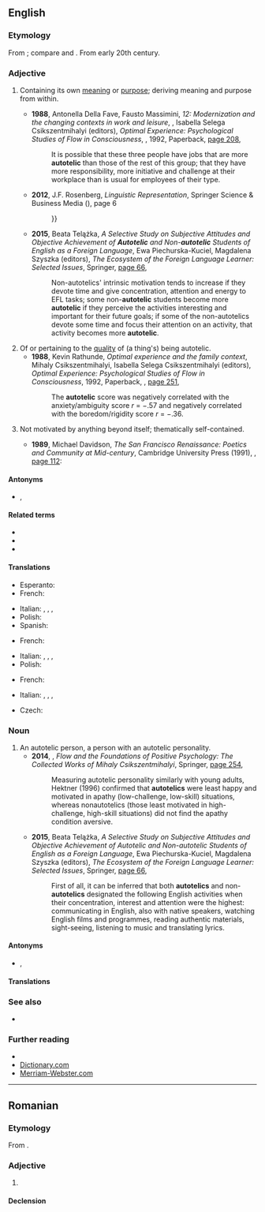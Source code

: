 ==English==
{{wikipedia}}

===Etymology===
From {{der|en|grc|-}} {{affix|grc|αὐτός|τέλος|gloss1=self|gloss2=result; end|nocat=1}}; compare {{m|en|auto-}} and {{m|en|telic}}. From early 20th century.

===Adjective===
{{en-adj}}

# {{lb|en|psychology|of an activity, process, person or personality}} Containing its own [[meaning]] or [[purpose]]; deriving meaning and purpose from within.
#* '''1988''', Antonella Della Fave, Fausto Massimini, ''12: Modernization and the changing contexts in work and leisure'', {{w|Mihaly Csikszentmihalyi}}, Isabella Selega Csikszentmihalyi (editors), ''Optimal Experience: Psychological Studies of Flow in Consciousness'', {{w|Cambridge University Press}}, 1992, Paperback, [https://books.google.com.au/books?id=lNt6bdfoyxQC&pg=PA208&dq=%22more%7Cmost+autotelic%22&hl=en&sa=X&ved=0ahUKEwiag5zM7_LjAhUSheYKHd1NBWwQ6AEILjAB#v=onepage&q=%22more%7Cmost%20autotelic%22&f=false page 208],
#*: It is possible that these three people have jobs that are more '''autotelic''' than those of the rest of this group; that they have more responsibility, more initiative and challenge at their workplace than is usual for employees of their type.
#* '''2012''', J.F. Rosenberg, ''Linguistic Representation'', Springer Science & Business Media ({{ISBN|9789401023016}}), page 6
#*: {{quote|en|Chess itself, however – the playing of the game – is most frequently engaged in, as we say, for its own sake, as an '''autotelic''' activity rather than as a teleological one. The majority of utterances of a language are teleological, aiming at informing {{...}}}}
#* '''2015''', Beata Telążka, ''A Selective Study on Subjective Attitudes and Objective Achievement of '''Autotelic''' and Non-'''autotelic''' Students of English as a Foreign Language'', Ewa Piechurska-Kuciel, Magdalena Szyszka (editors), ''The Ecosystem of the Foreign Language Learner: Selected Issues'', Springer, [https://books.google.com.au/books?id=gAYyBwAAQBAJ&pg=PA66&dq=%22more%7Cmost+autotelic%22&hl=en&sa=X&ved=0ahUKEwiag5zM7_LjAhUSheYKHd1NBWwQ6AEIMzAC#v=onepage&q=%22more%7Cmost%20autotelic%22&f=false page 66],
#*: Non-autotelics' intrinsic motivation tends to increase if they devote time and give concentration, attention and energy to EFL tasks; some non-'''autotelic''' students become more '''autotelic''' if they perceive the activities interesting and important for their future goals; if some of the non-autotelics devote some time and focus their attention on an activity, that activity becomes more '''autotelic'''.
# Of or pertaining to the [[quality]] of (a thing's) being autotelic.
#* '''1988''', Kevin Rathunde, ''Optimal experience and the family context'', Mihaly Csikszentmihalyi, Isabella Selega Csikszentmihalyi (editors), ''Optimal Experience: Psychological Studies of Flow in Consciousness'', 1992, Paperback, {{w|Cambridge University Press}}, [https://books.google.com.au/books?id=tdHLCgAAQBAJ&pg=PA351&dq=%22autotelic+score%22&hl=en&sa=X&ved=0ahUKEwjlj47JwPXjAhVo6XMBHTSWAqkQ6AEIKDAA#v=onepage&q=%22autotelic%20score%22&f=false page 251],
#*: The '''autotelic''' score was negatively correlated with the anxiety/ambiguity score ''r'' = −.57 and negatively correlated with the boredom/rigidity score ''r'' = −.36.
# {{lb|en|arts|of a work of art or literature}} Not motivated by anything beyond itself; thematically self-contained.
#* '''1989''', Michael Davidson, ''The San Francisco Renaissance: Poetics and Community at Mid-century'', Cambridge University Press (1991), {{ISBN|978-0-521-42304-5}}, [http://books.google.com/books?id=e_q1WZR8eHIC&pg=PA112&dq=autotelic page 112]:
#*: {{quote|en|“Running Water Music II” represents a contemporary version of the '''autotelic''' poem, freer than its modernist predecessors to assert connections, celebrate openly, declare connections between self and world, but bound by semantic and imagistic frames that derive from a single source.}}

====Antonyms====
* {{sense|containing its own meaning or purpose}} {{l|en|non-autotelic}}, {{l|en|nonautotelic}}

====Related terms====
* {{l|en|autotelism}}
* {{l|en|heterotelic}}
* {{l|en|telic}}

====Translations====
{{trans-top|containing its own meaning or purpose}}
* Esperanto: {{t|eo|aŭtotela}}
* French: {{t+|fr|autotélique}}
{{trans-mid}}
* Italian: {{t+|it|autotelico|m}}, {{t+|it|autotelici|m-p}}, {{t+|it|autotelica|f}}, {{t+|it|autoteliche|f-p}}
* Polish: {{t+|pl|autoteliczny}}
* Spanish: {{t|es|autotélico|m}}
{{trans-bottom}}

{{trans-top|deriving meaning and purpose from within}}
* French: {{t+|fr|autotélique}}
{{trans-mid}}
* Italian: {{t+|it|autotelico|m}}, {{t+|it|autotelici|m-p}}, {{t+|it|autotelica|f}}, {{t+|it|autoteliche|f-p}}
* Polish: {{t+|pl|autoteliczny}}
{{trans-bottom}}

{{trans-top|not motivated by anything beyond itself}}
* French: {{t+|fr|autotélique}}
{{trans-mid}}
* Italian: {{t+|it|autotelico|m}}, {{t+|it|autotelici|m-p}}, {{t+|it|autotelica|f}}, {{t+|it|autoteliche|f-p}}
{{trans-bottom}}

{{checktrans-top}}
* Czech: {{t-check|cs|samoúčelný}}
{{trans-mid}}
{{trans-bottom}}

===Noun===
{{en-noun}}

# An autotelic person, a person with an autotelic personality.
#* '''2014''', {{w|Mihaly Csikszentmihalyi}}, ''Flow and the Foundations of Positive Psychology: The Collected Works of Mihaly Csikszentmihalyi'', Springer, [https://books.google.com.au/books?id=cL4_BAAAQBAJ&pg=PA254&dq=%22autotelics%22&hl=en&sa=X&ved=0ahUKEwiHtKWxlPbjAhUP8HMBHVP2BVMQ6AEILzAB#v=onepage&q=%22autotelics%22&f=false page 254],
#*: Measuring autotelic personality similarly with young adults, Hektner (1996) confirmed that '''autotelics''' were least happy and motivated in apathy (low-challenge, low-skill) situations, whereas nonautotelics (those least motivated in high-challenge, high-skill situations) did not find the apathy condition aversive.
#* '''2015''', Beata Telążka, ''A Selective Study on Subjective Attitudes and Objective Achievement of Autotelic and Non-autotelic Students of English as a Foreign Language'', Ewa Piechurska-Kuciel, Magdalena Szyszka (editors), ''The Ecosystem of the Foreign Language Learner: Selected Issues'', Springer, [https://books.google.com.au/books?id=gAYyBwAAQBAJ&pg=PA66&dq=%22more%7Cmost+autotelic%22&hl=en&sa=X&ved=0ahUKEwiag5zM7_LjAhUSheYKHd1NBWwQ6AEIMzAC#v=onepage&q=%22more%7Cmost%20autotelic%22&f=false page 66],
#*: First of all, it can be inferred that both '''autotelics''' and non-'''autotelics''' designated the following English activities when their concentration, interest and attention were the highest: communicating in English, also with native speakers, watching English films and programmes, reading authentic materials, sight-seeing, listening to music and translating lyrics.

====Antonyms====
* {{sense|autotelic person}} {{l|en|non-autotelic}}, {{l|en|nonautotelic}}

====Translations====
{{trans-top|autotelic person}}
{{trans-mid}}
{{trans-bottom}}

===See also===
* {{l|en|self-motivated}}

===Further reading===
* {{pedialite|Flow (psychology)#The autotelic personality}}
* [http://dictionary.reference.com/browse/autotelic Dictionary.com]
* [http://www.m-w.com/dictionary/autotelic Merriam-Webster.com]

----

==Romanian==

===Etymology===
From {{bor|ro|fr|autotélique}}.

===Adjective===
{{ro-adj}}

# {{l|en|autotelic}}

====Declension====
{{ro-decl-adj}}
